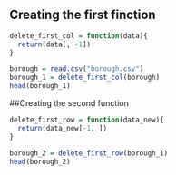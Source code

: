 ## Creating the first finction
```r
delete_first_col = function(data){
  return(data[, -1])
}

borough = read.csv("borough.csv")
borough_1 = delete_first_col(borough)
head(borough_1)
```

##Creating the second function
```r
delete_first_row = function(data_new){
  return(data_new[-1, ])
}

borough_2 = delete_first_row(borough_1)
head(borough_2)
```
